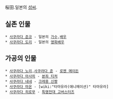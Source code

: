 桜田.일본의 [[성씨]].


== 실존 인물 ==

 * [[사쿠라다 준코]] - 일본의 [[가수]],[[배우]]
 * [[사쿠라다 도리]] - 일본의 [[영화배우]]
 
== 가공의 인물 ==

 * [[사쿠라다 노리]],[[사쿠라다 준]] - [[로젠 메이든]]  
 * [[사쿠라다 아사히]] - [[본좌 티처]]
 * [[사쿠라다 네네]] - [[크레용 신짱]]
 * [[사쿠라다 마온]] - [wiki:"타마유라(애니메이션)" 타마유라]
 * [[사쿠라다 히로무]] - [[특명전대 고버스터즈]]



 
